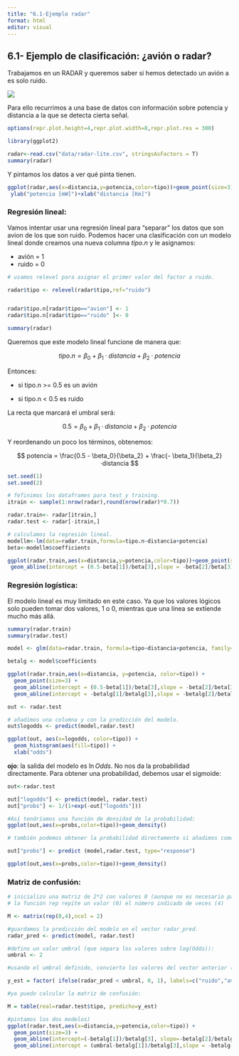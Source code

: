 ```yaml
---
title: "6.1-Ejemplo radar"
format: html
editor: visual
---
```


## 6.1- Ejemplo de clasificación: ¿avión o radar?

Trabajamos en un RADAR y queremos saber si hemos detectado un avión a es solo ruido.

![](pics/radar.png)

Para ello recurrimos a una base de datos con información sobre potencia y distancia a la que se detecta cierta señal.

```r
options(repr.plot.height=4,repr.plot.width=8,repr.plot.res = 300)

library(ggplot2)

radar<-read.csv("data/radar-lite.csv", stringsAsFactors = T)
summary(radar)
```

Y pintamos los datos a ver qué pinta tienen.

```r
ggplot(radar,aes(x=distancia,y=potencia,color=tipo))+geom_point(size=3)+
 ylab("potencia [mW]")+xlab("distancia [Km]")
```

### Regresión lineal:

Vamos intentar usar una regresión lineal para "separar" los datos que son avion de los que son ruido. Podemos hacer una clasificación con un modelo lineal donde creamos una nueva columna *tipo.n* y le asignamos:

-   avión = 1
-   ruido = 0

```r
# usamos relevel para asignar el primer valor del factor a ruido. 

radar$tipo <- relevel(radar$tipo,ref="ruido")


radar$tipo.n[radar$tipo=="avion"] <- 1
radar$tipo.n[radar$tipo=="ruido" ]<- 0

summary(radar)
```

Queremos que este modelo lineal funcione de manera que:

$$ tipo.n = \beta_0 + \beta_1·distancia + \beta_2·potencia $$

Entonces:

-   si tipo.n \>= 0.5 es un avión

-   si tipo.n \< 0.5 es ruido

La recta que marcará el umbral será:

$$ 0.5 = \beta_0+\beta_1·distancia+\beta_2·potencia $$

Y reordenando un poco los términos, obtenemos:

$$ potencia = \frac{0.5 - \beta_0}{\beta_2} + \frac{- \beta_1}{\beta_2}·distancia $$

```r
set.seed(1)
set.seed(2)

# fefinimos los dataframes para test y training. 
itrain <- sample(1:nrow(radar),round(nrow(radar)*0.7))

radar.train<- radar[itrain,]
radar.test <- radar[-itrain,]

# calculamos la regresión lineal. 
modellm<-lm(data=radar.train,formula=tipo.n~distancia+potencia)
beta<-modellm$coefficients

ggplot(radar.train,aes(x=distancia,y=potencia,color=tipo))+geom_point(size=3)+
 geom_abline(intercept = (0.5-beta[1])/beta[3],slope = -beta[2]/beta[3], color="red" )
```

### Regresión logística:

El modelo lineal es muy limitado en este caso. Ya que los valores lógicos solo pueden tomar dos valores, 1 o 0, mientras que una línea se extiende mucho más allá.

```r
summary(radar.train)
summary(radar.test)
```

```r
model <- glm(data=radar.train, formula=tipo~distancia+potencia, family=binomial(link='logit'))

betalg <- model$coefficients

ggplot(radar.train,aes(x=distancia, y=potencia, color=tipo)) + 
  geom_point(size=3) +
  geom_abline(intercept = (0.5-beta[1])/beta[3],slope = -beta[2]/beta[3], color="red" )    +
  geom_abline(intercept = -betalg[1]/betalg[3],slope = -betalg[2]/betalg[3], color="blue" )
```

```r
out <- radar.test

# añadimos una columna y con la predicción del modelo. 
out$logodds <- predict(model,radar.test)

ggplot(out, aes(x=logodds, color=tipo)) + 
  geom_histogram(aes(fill=tipo)) + 
  xlab("odds")
```

**ojo**: la salida del modelo es $\ln Odds$. No nos da la probabilidad directamente. Para obtener una probabilidad, debemos usar el sigmoide:

```r
out<-radar.test

out["logodds"] <- predict(model, radar.test)
out["probs"] <- 1/(1+exp(-out["logodds"]))

#Así tendríamos una función de densidad de la probabilidad: 
ggplot(out,aes(x=probs,color=tipo))+geom_density()
```

```r
# también podemos obtener la probabilidad directamente si añadimos como parámetro "response" dentro de la función predict. 

out["probs"] <- predict (model,radar.test, type="response")

ggplot(out,aes(x=probs,color=tipo))+geom_density()
```

### Matriz de confusión:

```r
# inicializo una matriz de 2*2 con valores 0 (aunque no es necesario para usar table). 
# la función rep repite un valor (0) el número indicado de veces (4)

M <- matrix(rep(0,4),ncol = 2)
```

```r
#guardamos la predicción del modelo en el vector radar_pred. 
radar_pred <- predict(model, radar.test)

#defino un valor umbral (que separa los valores sobre log(Odds)):
umbral <- 2
```

```r
#usando el umbral definido, convierto los valores del vector anterior (radar_pred) en un factor avion/ruido. 

y_est = factor( ifelse(radar_pred < umbral, 0, 1), labels=c("ruido","avion"))

```

```r
#ya puedo calcular la matriz de confusión:

M = table(real=radar.test$tipo, predicho=y_est)
```

```r
#pintamos los dos modelos)
ggplot(radar.test,aes(x=distancia,y=potencia,color=tipo)) + 
  geom_point(size=3) + 
  geom_abline(intercept=(-betalg[1])/betalg[3], slope=-betalg[2]/betalg[3], color="blue", linetype="dashed") +
  geom_abline(intercept = (umbral-betalg[1])/betalg[3],slope = -betalg[2]/betalg[3], color="blue" )
```
